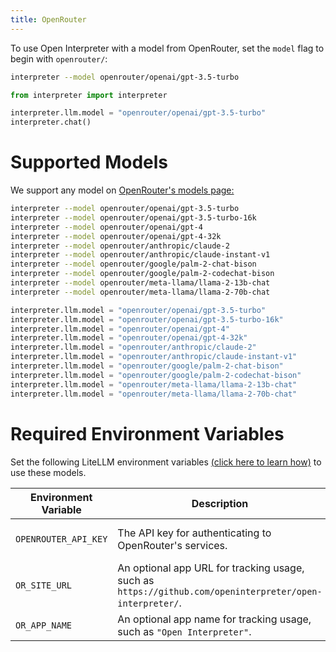 ```yaml
---
title: OpenRouter
---
```


To use Open Interpreter with a model from OpenRouter, set the `model` flag to begin with `openrouter/`:

<CodeGroup>

```bash Terminal
interpreter --model openrouter/openai/gpt-3.5-turbo
```

```python Python
from interpreter import interpreter

interpreter.llm.model = "openrouter/openai/gpt-3.5-turbo"
interpreter.chat()
```

</CodeGroup>

# Supported Models

We support any model on [OpenRouter's models page:](https://openrouter.ai/models)

<CodeGroup>

```bash Terminal
interpreter --model openrouter/openai/gpt-3.5-turbo
interpreter --model openrouter/openai/gpt-3.5-turbo-16k
interpreter --model openrouter/openai/gpt-4
interpreter --model openrouter/openai/gpt-4-32k
interpreter --model openrouter/anthropic/claude-2
interpreter --model openrouter/anthropic/claude-instant-v1
interpreter --model openrouter/google/palm-2-chat-bison
interpreter --model openrouter/google/palm-2-codechat-bison
interpreter --model openrouter/meta-llama/llama-2-13b-chat
interpreter --model openrouter/meta-llama/llama-2-70b-chat
```

```python Python
interpreter.llm.model = "openrouter/openai/gpt-3.5-turbo"
interpreter.llm.model = "openrouter/openai/gpt-3.5-turbo-16k"
interpreter.llm.model = "openrouter/openai/gpt-4"
interpreter.llm.model = "openrouter/openai/gpt-4-32k"
interpreter.llm.model = "openrouter/anthropic/claude-2"
interpreter.llm.model = "openrouter/anthropic/claude-instant-v1"
interpreter.llm.model = "openrouter/google/palm-2-chat-bison"
interpreter.llm.model = "openrouter/google/palm-2-codechat-bison"
interpreter.llm.model = "openrouter/meta-llama/llama-2-13b-chat"
interpreter.llm.model = "openrouter/meta-llama/llama-2-70b-chat"
```

</CodeGroup>

# Required Environment Variables

Set the following LiteLLM environment variables [(click here to learn how)](https://chat.openai.com/share/1062cdd8-62a1-4aa8-8ec9-eca45645971a) to use these models.

| Environment Variable  | Description  | Where to Find  |
| --------------------- | ------------ | -------------- |
| `OPENROUTER_API_KEY`       | The API key for authenticating to OpenRouter's services. | [OpenRouter Account Page](https://openrouter.ai/keys) |
| `OR_SITE_URL`      | An optional app URL for tracking usage, such as `https://github.com/openinterpreter/open-interpreter/`. | Your choice |
| `OR_APP_NAME`   | An optional app name for tracking usage, such as `"Open Interpreter"`. | Your choice |
